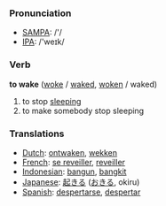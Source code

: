 === Pronunciation ===
*[[w:SAMPA|SAMPA]]: /'/
*[[w:IPA|IPA]]: /'weɪk/

=== Verb ===

'''to wake''' ([[woke]] / [[waked]], [[woken]] / waked)

# to stop [[sleep]]ing
# to make somebody stop sleeping

=== Translations ===
*[[Dutch]]: [[ontwaken]], [[wekken]]
*[[French]]: [[se reveiller]], [[reveiller]]
*[[Indonesian]]: [[bangun]], [[bangkit]]
*[[Japanese]]: [[起きる]] ([[おきる]], okiru)
*[[Spanish]]: [[despertarse]], [[despertar]]